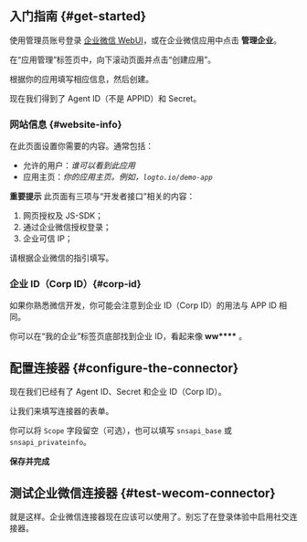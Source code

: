 ## 入门指南 \{#get-started}

使用管理员账号登录 [企业微信 WebUI](https://work.weixin.qq.com/)，或在企业微信应用中点击 **管理企业**。

在“应用管理”标签页中，向下滚动页面并点击“创建应用”。

根据你的应用填写相应信息，然后创建。

现在我们得到了 Agent ID（不是 APPID）和 Secret。

### 网站信息 \{#website-info}

在此页面设置你需要的内容。通常包括：

- 允许的用户：_谁可以看到此应用_
- 应用主页：_你的应用主页。例如，`logto.io/demo-app`_

**重要提示**
此页面有三项与“开发者接口”相关的内容：

1. 网页授权及 JS-SDK；
2. 通过企业微信授权登录；
3. 企业可信 IP；

请根据企业微信的指引填写。

### 企业 ID（Corp ID）\{#corp-id}

如果你熟悉微信开发，你可能会注意到企业 ID（Corp ID）的用法与 APP ID 相同。

你可以在“我的企业”标签页底部找到企业 ID，看起来像 **ww\*\*\*\*** 。

## 配置连接器 \{#configure-the-connector}

现在我们已经有了 Agent ID、Secret 和企业 ID（Corp ID）。

让我们来填写连接器的表单。

你可以将 `Scope` 字段留空（可选），也可以填写 `snsapi_base` 或 `snsapi_privateinfo`。

**保存并完成**

## 测试企业微信连接器 \{#test-wecom-connector}

就是这样。企业微信连接器现在应该可以使用了。别忘了<MainSiteUrl href="/connectors/social-connectors#enable-social-sign-in">在登录体验中启用社交连接器</MainSiteUrl>。
